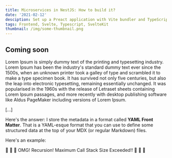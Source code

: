 ```yaml
---
title: Microservices in NestJS: How to build it?
date: '2021-02-12'
desciption: Set up a Preact application with Vite bundler and TypeScript support.
tags: Frontend, Svelte, Typescript, SvelteKit
thumbnail: /img/some-thumbnail.png
---
```


## Coming soon

Lorem Ipsum is simply dummy text of the printing and typesetting industry. Lorem Ipsum has been the industry's standard dummy text ever since the 1500s,
when an unknown printer took a galley of type and scrambled it to make a type specimen book. It has survived not only five centuries,
but also the leap into electronic typesetting, remaining essentially unchanged. It was popularised in the 1960s with the release of Letraset sheets containing Lorem Ipsum passages, and more recently with desktop publishing software like Aldus PageMaker including versions of Lorem Ipsum.

[...]

Here's the answer: I store the metadata in a format called
**YAML Front Matter**. That is a YAML-esque format that you
can use to define some structured data at the top of your
MDX (or regular Markdown) files.

Here's an example:

🤯 🤯 🤯 OMG! Recursion! Maximum Call Stack Size Exceeded!! 🤯 🤯 🤯
